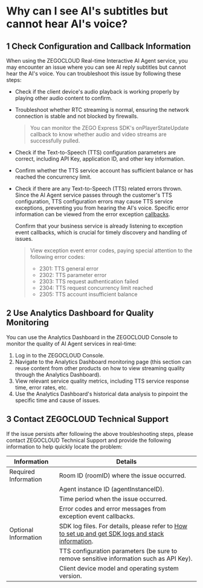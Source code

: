 # Why can I see AI's subtitles but cannot hear AI's voice?

## 1 Check Configuration and Callback Information

When using the ZEGOCLOUD Real-time Interactive AI Agent service, you may encounter an issue where you can see AI reply subtitles but cannot hear the AI's voice. You can troubleshoot this issue by following these steps:

- Check if the client device's audio playback is working properly by playing other audio content to confirm.

- Troubleshoot whether RTC streaming is normal, ensuring the network connection is stable and not blocked by firewalls.
   > You can monitor the ZEGO Express SDK's onPlayerStateUpdate callback to know whether audio and video streams are successfully pulled.

- Check if the Text-to-Speech (TTS) configuration parameters are correct, including API Key, application ID, and other key information.

- Confirm whether the TTS service account has sufficient balance or has reached the concurrency limit.

- Check if there are any Text-to-Speech (TTS) related errors thrown. Since the AI Agent service passes through the customer's TTS configuration, TTS configuration errors may cause TTS service exceptions, preventing you from hearing the AI's voice. Specific error information can be viewed from the error exception [callbacks](./../callbacks/receiving-callback.mdx).

   <Note title="Note">Confirm that your business service is already listening to exception event callbacks, which is crucial for timely discovery and handling of issues.</Note>

   > View exception event error codes, paying special attention to the following error codes:
   > - 2301: TTS general error
   > - 2302: TTS parameter error
   > - 2303: TTS request authentication failed
   > - 2304: TTS request concurrency limit reached
   > - 2305: TTS account insufficient balance


## 2 Use Analytics Dashboard for Quality Monitoring

You can use the Analytics Dashboard in the ZEGOCLOUD Console to monitor the quality of AI Agent services in real-time:

1. Log in to the ZEGOCLOUD Console.
2. Navigate to the Analytics Dashboard monitoring page (this section can reuse content from other products on how to view streaming quality through the Analytics Dashboard).
3. View relevant service quality metrics, including TTS service response time, error rates, etc.
4. Use the Analytics Dashboard's historical data analysis to pinpoint the specific time and cause of issues.

## 3 Contact ZEGOCLOUD Technical Support

If the issue persists after following the above troubleshooting steps, please contact ZEGOCLOUD Technical Support and provide the following information to help quickly locate the problem:

| Information | Details |
| --- | --- |
| Required Information | Room ID (roomID) where the issue occurred. |
| | Agent instance ID (agentInstanceID). |
| | Time period when the issue occurred. |
| | Error codes and error messages from exception event callbacks. |
| Optional Information | SDK log files. For details, please refer to [How to set up and get SDK logs and stack information](https://www.zegocloud.com/docs/faq/express_sdkLog). |
| | TTS configuration parameters (be sure to remove sensitive information such as API Key). |
| | Client device model and operating system version. |